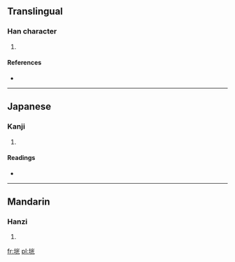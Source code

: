 ==Translingual==

===Han character===
{{Han char|rn=32|rad=土|as=06|sn=9|four=4911<sub>1</sub>|canj=土火一山 (GFMU)}}

# {{defn|Han|sort=土06}}

====References====
* {{Han ref|kx=0228.050|dkj=05045|dj=0464.040|hdz=10439.020|uh=5799|ud=22425|bh=CE5B|bd=52827}}

----

==Japanese==

===Kanji===
{{ja-kanji|grade=|rs=土06}}

# {{defn|Japanese|sort=土06}}

====Readings====
* {{ja-readings|on=[[くう]] (kū)|kun=[[ちまた]] (chimata)}}

----

==Mandarin==

===Hanzi===
{{cmn-hanzi|pin=[[guāng]] ([[guang1]])|wg=kuang<sup>1</sup>}}

# {{defn|Mandarin|sort=土06}}

[[fr:垙]]
[[pl:垙]]